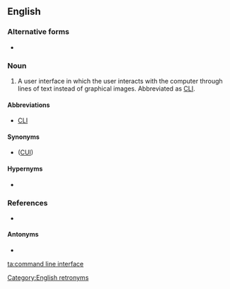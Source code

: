 ==English==

===Alternative forms===
* {{l|en|command-line interface}}

===Noun===
{{en-noun|head=[[command line]] [[interface]]}}

# {{lb|en|computing}} A user interface in which the user interacts with the computer through lines of text instead of graphical images. Abbreviated as [[CLI]].

====Abbreviations====
* [[CLI]]

====Synonyms====
* {{l|en|character user interface}} ([[CUI]])

====Hypernyms====
* {{l|en|interface}}

===References===
* {{pedia}}

====Antonyms====
* {{l|en|graphical user interface}}

[[Category:English retronyms]]

[[ta:command line interface]]